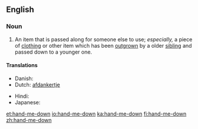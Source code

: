 ==English==

===Noun===
{{en-noun|sg=[[hand]]-[[me]]-[[down]]}}

# An item that is passed along for someone else to use; ''especially,'' a piece of [[clothing]] or other item which has been [[outgrow]]n by a older [[sibling]] and passed down to a younger one.

====Translations====
{{trans-top|An item that is passed along for someone else to use}}
* Danish: ''{{t|da|aflagt}} {{t|da|stykke}} {{t|da|tøj}}''<!-- not wikified as a unit since doesn't seem to be idiomatic as a unit -->
* Dutch: [[afdankertje]] {{n}}
{{trans-mid}}
* Hindi: {{t|hi|उतरन|f|xs=Hindi}}
* Japanese: {{t|ja|お下がり|tr=osagari|sc=Jpan}}
{{trans-bottom}}

[[et:hand-me-down]]
[[io:hand-me-down]]
[[ka:hand-me-down]]
[[fi:hand-me-down]]
[[zh:hand-me-down]]